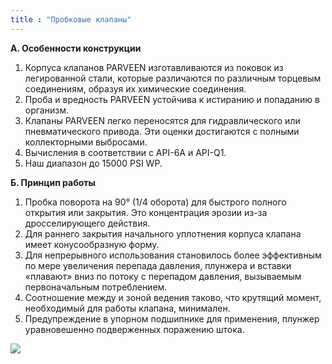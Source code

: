 ```yaml
---
title : "Пробковые клапаны"
---
```

**А. Особенности конструкции**

1. Корпуса клапанов PARVEEN изготавливаются из поковок из легированной стали, которые различаются по различным торцевым соединениям, образуя их химические соединения.
2. Проба и вредность PARVEEN устойчива к истиранию и попаданию в организм.
3. Клапаны PARVEEN легко переносятся для гидравлического или пневматического привода. Эти оценки достигаются с полными коллекторными выбросами.
4. Вычисления в соответствии с API-6A и API-Q1.
5. Наш диапазон до 15000 PSI WP.

**Б. Принцип работы**

1. Пробка поворота на 90° (1/4 оборота) для быстрого полного открытия или закрытия. Это концентрация эрозии из-за дросселирующего действия.
2. Для раннего закрытия начального уплотнения корпуса клапана имеет конусообразную форму.
3. Для непрерывного использования становилось более эффективным по мере увеличения перепада давления, плунжера и вставки «плавают» вниз по потоку с перепадом давления, вызываемым первоначальным потреблением.
4. Соотношение между и зоной ведения таково, что крутящий момент, необходимый для работы клапана, минимален.
5. Предупреждение в упорном подшипнике для применения, плунжер уравновешенно подверженных поражению штока.

<img src="./plug-waves-2.png" />